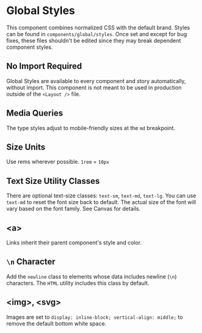 # Global Styles

This component combines normalized CSS with the default brand. Styles can be
found in `components/global/styles`. Once set and except for bug fixes, these
files shouldn't be edited since they may break dependent component styles.

## No Import Required

Global Styles are available to every component and story automatically, without
import. This component is not meant to be used in production outside of the
`<Layout />` file.

## Media Queries

The type styles adjust to mobile-friendly sizes at the `md` breakpoint.

## Size Units

Use rems wherever possible. `1rem` = `10px`

## Text Size Utility Classes

There are optional text-size classes: `text-sm`, `text-md`, `text-lg`. You can
use `text-md` to reset the font size back to default. The actual size of the
font will vary based on the font family. See Canvas for details.

## &lt;a>

Links inherit their parent component's style and color.

## `\n` Character

Add the `newline` class to elements whose data includes newline (`\n`)
characters. The `HTML` utility includes this class by default.

## &lt;img>, &lt;svg>

Images are set to `display: inline-block; vertical-align: middle;` to remove the
default bottom white space.
